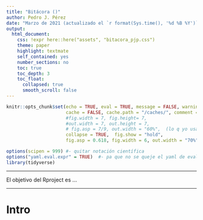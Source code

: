 ```yaml
---
title: "Bitácora ()"
author: Pedro J. Pérez
date: "Marzo de 2021 (actualizado el `r format(Sys.time(), '%d %B %Y')`)"
output:
  html_document:
    css: !expr here::here("assets", "bitacora_pjp.css")  
    theme: paper
    highlight: textmate
    self_contained: yes
    number_sections: no
    toc: true
    toc_depth: 3
    toc_float:
      collapsed: true
      smooth_scroll: false
---
```



```r
knitr::opts_chunk$set(echo = TRUE, eval = TRUE, message = FALSE, warning = FALSE, 
                      cache = FALSE, cache.path = "/caches/", comment = "#>",
                      #fig.width = 7, fig.height= 7,   
                      #out.width = 7, out.height = 7, 
                      # fig.asp = 7/9, out.width = "60%",  (lo q yo usaba)
                      collapse = TRUE,  fig.show = "hold",
                      fig.asp = 0.618, fig.width = 6, out.width = "70%", fig.align = "center")
```


```r
options(scipen = 999) #- quitar notación científica
options("yaml.eval.expr" = TRUE)  #- pa que no se queje el yaml de evaluar expr: https://github.com/viking/r-yaml/issues/47
library(tidyverse)
```



--------------------------------------


El objetivo del Rproject es ... 

--------------------------------------

# Intro

